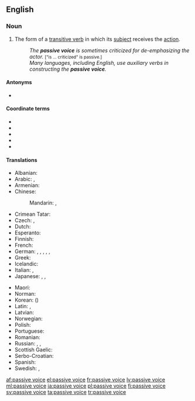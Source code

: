 ==English==

===Noun===
{{examples-right|examples=* "The ball '''was kicked''' by Fred." (as opposed to "Fred '''kicked''' the ball.")}}
{{head|en|noun|head=[[passive]] [[voice]]}}

# {{label|en|grammar}} The form of a [[transitive verb]] in which its [[subject]] receives the [[action]].
#: ''The '''passive voice''' is sometimes criticized for de-emphasizing the actor.'' <small>["is ... criticized" is passive.]</small>
#: ''Many languages, including English, use auxiliary verbs in constructing the '''passive voice'''.''

====Antonyms====
* {{l|en|active voice}}

====Coordinate terms====
* {{l|en|active voice}}
* {{l|en|antipassive voice}}
* {{l|en|mediopassive voice}}
* {{l|en|middle voice}}
* {{l|en|reflexive verb}}

====Translations====
{{trans-top|grammatical term}}
* Albanian: {{t+|sq|pësore|f}}
* Arabic: {{t|ar|صِيغَة مَجْهُول|f|tr=ṣīḡat majhūl}}, {{t|ar|مَبْنِي مَجْهُول|m}}
* Armenian: {{t|hy|կրավորական սեռ}}
* Chinese:
*: Mandarin: {{t|cmn|被動語態|sc=Hani}}, {{t|cmn|被动语态|tr=bèidòng yǔtài|sc=Hani}}
* Crimean Tatar: {{t|crh|etilgen derece}}
* Czech: {{t|cs|trpný rod|m}}, {{t|cs|pasivum|n}}
* Dutch: {{t+|nl|lijdende vorm|m}}
* Esperanto: {{t|eo|pasiva voĉo}}
* Finnish: {{t+|fi|passiivi}}
* French: {{t+|fr|voix passive|f}}
* German: {{t+|de|Leideform|f}}, {{t|de|Leidform|f}}, {{t|de|Leidensform|f}}, {{t+|de|Passiv|n}}, {{t|de|Passivum|n}}, {{t|de|Passivform|f}}
* Greek: {{t+|el|παθητική φωνή|f}}
* Icelandic: {{t+|is|þolmynd|f}}
* Italian: {{t|it|forma passiva|f}}, {{t+|it|passivo|m}}
* Japanese: {{t|ja|所相|tr=しょそう, shosō}}, {{t+|ja|受動態|tr=じゅどうたい, judōtai}}, {{t|ja|受身|tr=うけみ, ukemi|sc=Jpan}}
{{trans-mid}}
* Maori: {{t|mi|whakahāngū}}
* Norman: {{t|nrf|passif|m}}
* Korean: {{t+|ko|수동태|sc=Hang}} ({{t+|ko|受動態|sc=Hani}})
* Latin: {{t|la|genus passivum}}, {{t|la|passivum}}
* Latvian: {{t+|lv|ciešamā kārta|f}}
* Norwegian: {{t|no|passiv}}
* Polish: {{t+|pl|strona bierna|f}}
* Portuguese: {{t+|pt|voz passiva|f}}
* Romanian: {{t|ro|diateză pasivă|f}}
* Russian: {{t+|ru|страда́тельный зало́г|m}}, {{t+|ru|пассив|m}}, {{t+|ru|пасси́вный зало́г|m}}
* Scottish Gaelic: {{t|gd|guth fulangach|m}}
* Serbo-Croatian: {{t+|sh|pasiv|m}}
* Spanish: {{t|es|voz pasiva|f}}
* Swedish: {{t+|sv|passivum|n}}, {{t|sv|passiv form|c}}
{{trans-bottom}}

[[af:passive voice]]
[[el:passive voice]]
[[fr:passive voice]]
[[lv:passive voice]]
[[ml:passive voice]]
[[ja:passive voice]]
[[pl:passive voice]]
[[fi:passive voice]]
[[sv:passive voice]]
[[ta:passive voice]]
[[tr:passive voice]]
